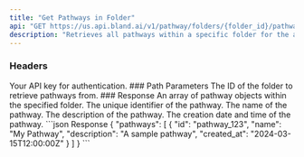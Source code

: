 ```yaml
---
title: "Get Pathways in Folder"
api: "GET https://us.api.bland.ai/v1/pathway/folders/{folder_id}/pathways"
description: "Retrieves all pathways within a specific folder for the authenticated user."
---
```


### Headers
<ParamField header="authorization" type="string" required>
  Your API key for authentication.
</ParamField>
### Path Parameters
<ParamField path="folder_id" type="string" required>
  The ID of the folder to retrieve pathways from.
</ParamField>
### Response
<ResponseField name="pathways" type="array">
  An array of pathway objects within the specified folder.
</ResponseField>
<ResponseField name="pathways[].id" type="string">
  The unique identifier of the pathway.
</ResponseField>
<ResponseField name="pathways[].name" type="string">
  The name of the pathway.
</ResponseField>
<ResponseField name="pathways[].description" type="string">
  The description of the pathway.
</ResponseField>
<ResponseField name="pathways[].created_at" type="string">
  The creation date and time of the pathway.
</ResponseField>

<ResponseExample>
```json Response
{
  "pathways": [
    {
      "id": "pathway_123",
      "name": "My Pathway",
      "description": "A sample pathway",
      "created_at": "2024-03-15T12:00:00Z"
    }
  ]
}
```
</ResponseExample>